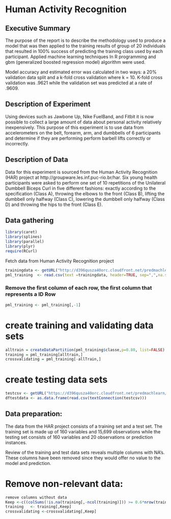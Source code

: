

# Human Activity Recognition

## Executive Summary

The purpose of the report is to describe the methodology used to produce a model that was
then applied to the training results of group of 20 individuals that resulted
in 100% success of predicting the training class used by each participant.
Applied machine learning techniques In R programming and gbm (generalized
boosted regression model) algorithm were used.

Model accuracy and estimated error was calculated in two ways: a 20% validation data 
split and a k-fold cross validation where k = 10. K-fold cross validation was
.9621 while the validation set was predicted at a rate of .9609.

## Description of Experiment

Using devices
such as Jawbone Up, Nike FuelBand, and Fitbit it is now possible to collect a
large amount of data about personal activity relatively inexpensively. This
purpose of this experiment is to use data from accelerometers on the belt,
forearm, arm, and dumbbells of 6 participants and determine if they are performing
perform barbell lifts correctly or incorrectly.



## Description of Data

Data for this experiment is sourced from the Human Activity Recognition (HAR) project
at http://groupware.les.inf.puc-rio.br/har. Six young health participants were asked to perform one set of 10 repetitions of
the Unilateral Dumbbell Biceps Curl in five different fashions: exactly according to the specification (Class A), throwing the elbows to the front
(Class B), lifting the dumbbell only halfway (Class C), lowering the dumbbell only halfway (Class D) and throwing the hips to the front (Class E).



## Data gathering

```r
library(caret)
library(splines)
library(parallel)
library(plyr)
require(RCurl)
```

Fetch data from Human Activity Recognition project

```r
trainingdata <- getURL("http://d396qusza40orc.cloudfront.net/predmachlearn/pml-training.csv")
pml_training  <- read.csv(text =trainingdata, header=TRUE, sep=",",na.strings=c("NA",""))
```

### Remove the first column of each row,  the first column that represents a ID Row
```r
pml_training <- pml_training[,-1] 
```


# create training and validating data sets

```r
alltrain = createDataPartition(pml_training$classe,p=0.80, list=FALSE)
training = pml_training[alltrain,]
crossvalidating = pml_training[-allTrain,]
```

# create testing data sets
```r
testcsv <- getURL("https://d396qusza40orc.cloudfront.net/predmachlearn/pml-testing.csv")
dftestdata <- as.data.frame(read.csv(textConnection(testcsv)))
```


## Data preparation:

The data from the HAR project consists of a training set and a test set. The training set is made up of 160 variables and 15,699 observations while the testing set consists of 160 variables and 20 observations or
prediction instances. 

Review of the training and test data sets reveals multiple columns with NA’s. These columns have been removed since they would offer no
value to the model and prediction.  

# Remove non-relevant data: 


```r
remove columns without data
Keep <-c((colSums(!is.na(training[,-ncol(training)])) >= 0.6*nrow(training)))
training   <- training[,Keep]
crossvalidating <-crossvalidating[,Keep]
```
